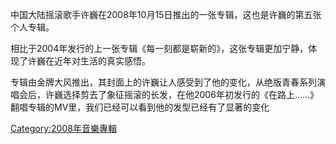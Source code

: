{{Multiple issues|
{{unreferenced|time=2016-04-25T12:16:56+00:00}}
{{Cleanup rewrite|time=2020-12-31T11:17:21+00:00}}
{{expand|time=2016-04-25T12:16:56+00:00}}
}}
中国大陆摇滚歌手许巍在2008年10月15日推出的一张专辑，这也是许巍的第五张个人专辑。

相比于2004年发行的上一张专辑《每一刻都是崭新的》，这张专辑更加宁静，体现了许巍在近年对生活的真实感悟。

专辑由金牌大风推出，其封面上的许巍让人感受到了他的变化，从绝版青春系列演唱会后，许巍选择剪去了象征摇滚的长发，在他2006年初发行的《在路上……》翻唱专辑的MV里，我们已经可以看到他的发型已经有了显著的变化

{{華語音樂傳媒大獎百家傳媒年度最受矚目專輯}}
[[Category:2008年音樂專輯|Category:2008年音樂專輯]]